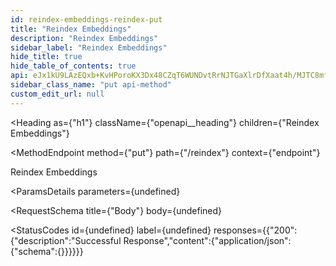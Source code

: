 ```yaml
---
id: reindex-embeddings-reindex-put
title: "Reindex Embeddings"
description: "Reindex Embeddings"
sidebar_label: "Reindex Embeddings"
hide_title: true
hide_table_of_contents: true
api: eJx1kU9LAzEQxb+KvHPoroKX3Dx48CZqT6WUNDvtRrNJTGaXlrDfXaat4h/MJTC8mfm9eRVs9gV6hfuJAhesFWKibNjF8NBBI5MLHR02NGyp61zYl81nKY0MhUwlxVCoQFfctK18HRWbXZIh0HgeraVSdqO/erqIoWBjYAoscpOSd/a0s3kt0lNRbE+Dga6zPPVr5NMZ4er+iwoKA3EfhfkMlgz30GguuFAolCfKYrdizB4aPXMqumk6GuJil93eMC0m11FsTHKY1XehbhofrfF9LKxv2/b6rFkruLCLAs2OPUEDCrLozNourhctZoUUCw/m5C6Ygf6z8cNpBR+TSJkO3CRvXJBRJ6h6sbj6DEnSEzgp1bo1hZbZz7OU30fKR+jVWmEy2ZmtcK7Ws0JPpqN8uskbHaFxZy0lOeBk/Cir/8Qjlr+O/bh8wTx/AG6RyQc=
sidebar_class_name: "put api-method"
custom_edit_url: null
---
```



<Heading
  as={"h1"}
  className={"openapi__heading"}
  children={"Reindex Embeddings"}
>
</Heading>

<MethodEndpoint
  method={"put"}
  path={"/reindex"}
  context={"endpoint"}
>
  
</MethodEndpoint>



Reindex Embeddings

<ParamsDetails
  parameters={undefined}
>
  
</ParamsDetails>

<RequestSchema
  title={"Body"}
  body={undefined}
>
  
</RequestSchema>

<StatusCodes
  id={undefined}
  label={undefined}
  responses={{"200":{"description":"Successful Response","content":{"application/json":{"schema":{}}}}}}
>
  
</StatusCodes>


      